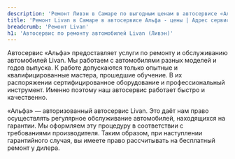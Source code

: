 ```yaml
---
description: 'Ремонт Ливэн в Самаре по выгодным ценам в автосервисе «Альфа». Приглашаем всех владельцев Livan на техническое обслуживание!'
title: 'Ремонт Livan в Самаре в автосервисе Альфа - цены | Адрес сервиса Ливэн'
breadcrumb: 'Ремонт Livan'
h1: 'Автосервис по ремонту автомобилей Livan (Ливэн)'
---
```


<p>
	 Автосервис «Альфа» предоставляет услуги по ремонту и обслуживанию автомобилей Livan. Мы работаем с автомобилями разных моделей и годов выпуска. К работе допускаются только опытные и квалифицированные мастера, прошедшие обучение. В их распоряжении сертифицированное оборудование и профессиональный инструмент. Именно поэтому наш автосервис работает быстро и качественно.
</p>
<p>
	 «Альфа» — авторизованный автосервис Livan. Это даёт нам право осуществлять регулярное обслуживание автомобилей, находящихся на гарантии. Мы оформляем эту процедуру в соответствии с требованиями производителя. Таким образом, при наступлении гарантийного случая, вы имеете право рассчитывать на бесплатный ремонт у дилера.
</p> 